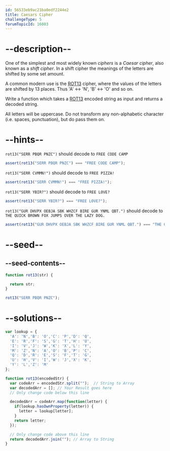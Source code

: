 ```yaml
---
id: 56533eb9ac21ba0edf2244e2
title: Caesars Cipher
challengeType: 5
forumTopicId: 16003
---
```


# --description--

One of the simplest and most widely known <dfn>ciphers</dfn> is a <dfn>Caesar cipher</dfn>, also known as a <dfn>shift cipher</dfn>. In a shift cipher the meanings of the letters are shifted by some set amount.

A common modern use is the [ROT13](https://en.wikipedia.org/wiki/ROT13) cipher, where the values of the letters are shifted by 13 places. Thus 'A' ↔ 'N', 'B' ↔ 'O' and so on.

Write a function which takes a [ROT13](https://en.wikipedia.org/wiki/ROT13) encoded string as input and returns a decoded string.

All letters will be uppercase. Do not transform any non-alphabetic character (i.e. spaces, punctuation), but do pass them on.

# --hints--

`rot13("SERR PBQR PNZC")` should decode to `FREE CODE CAMP`

```js
assert(rot13("SERR PBQR PNZC") === "FREE CODE CAMP");
```

`rot13("SERR CVMMN!")` should decode to `FREE PIZZA!`

```js
assert(rot13("SERR CVMMN!") === "FREE PIZZA!");
```

`rot13("SERR YBIR?")` should decode to `FREE LOVE?`

```js
assert(rot13("SERR YBIR?") === "FREE LOVE?");
```

`rot13("GUR DHVPX OEBJA SBK WHZCF BIRE GUR YNML QBT.")` should decode to `THE QUICK BROWN FOX JUMPS OVER THE LAZY DOG.`

```js
assert(rot13("GUR DHVPX OEBJA SBK WHZCF BIRE GUR YNML QBT.") === "THE QUICK BROWN FOX JUMPS OVER THE LAZY DOG.");
```

# --seed--

## --seed-contents--

```js
function rot13(str) {

  return str;
}

rot13("SERR PBQR PNZC");
```

# --solutions--

```js
var lookup = {
  'A': 'N','B': 'O','C': 'P','D': 'Q',
  'E': 'R','F': 'S','G': 'T','H': 'U',
  'I': 'V','J': 'W','K': 'X','L': 'Y',
  'M': 'Z','N': 'A','O': 'B','P': 'C',
  'Q': 'D','R': 'E','S': 'F','T': 'G',
  'U': 'H','V': 'I','W': 'J','X': 'K',
  'Y': 'L','Z': 'M'
};

function rot13(encodedStr) {
  var codeArr = encodedStr.split("");  // String to Array
  var decodedArr = []; // Your Result goes here
  // Only change code below this line

  decodedArr = codeArr.map(function(letter) {
    if(lookup.hasOwnProperty(letter)) {
      letter = lookup[letter];
    }
    return letter;
  });

  // Only change code above this line
  return decodedArr.join(""); // Array to String
}
```
